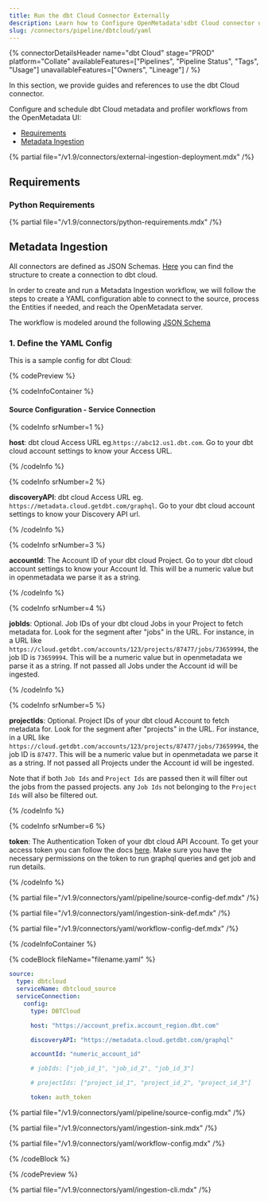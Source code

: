 ```yaml
---
title: Run the dbt Cloud Connector Externally
description: Learn how to Configure OpenMetadata'sdbt Cloud connector using YAML. Step-by-step setup guide for seamless data pipeline integration and metadata extraction.
slug: /connectors/pipeline/dbtcloud/yaml
---
```


{% connectorDetailsHeader
name="dbt Cloud"
stage="PROD"
platform="Collate"
availableFeatures=["Pipelines", "Pipeline Status", "Tags", "Usage"]
unavailableFeatures=["Owners", "Lineage"]
/ %}


In this section, we provide guides and references to use the dbt Cloud connector.

Configure and schedule dbt Cloud metadata and profiler workflows from the OpenMetadata UI:

- [Requirements](#requirements)
- [Metadata Ingestion](#metadata-ingestion)

{% partial file="/v1.9/connectors/external-ingestion-deployment.mdx" /%}

## Requirements

### Python Requirements

{% partial file="/v1.9/connectors/python-requirements.mdx" /%}

## Metadata Ingestion

All connectors are defined as JSON Schemas.
[Here](https://github.com/open-metadata/OpenMetadata/blob/main/openmetadata-spec/src/main/resources/json/schema/entity/services/connections/pipeline/dbtCloudConnection.json)
you can find the structure to create a connection to dbt cloud.

In order to create and run a Metadata Ingestion workflow, we will follow
the steps to create a YAML configuration able to connect to the source,
process the Entities if needed, and reach the OpenMetadata server.

The workflow is modeled around the following
[JSON Schema](https://github.com/open-metadata/OpenMetadata/blob/main/openmetadata-spec/src/main/resources/json/schema/metadataIngestion/workflow.json)

### 1. Define the YAML Config

This is a sample config for dbt Cloud:

{% codePreview %}

{% codeInfoContainer %}

#### Source Configuration - Service Connection

{% codeInfo srNumber=1 %}

**host**: dbt cloud Access URL eg.`https://abc12.us1.dbt.com`. Go to your dbt cloud account settings to know your Access URL.

{% /codeInfo %}

{% codeInfo srNumber=2 %}

**discoveryAPI**: dbt cloud Access URL eg. `https://metadata.cloud.getdbt.com/graphql`. Go to your dbt cloud account settings to know your Discovery API url.

{% /codeInfo %}

{% codeInfo srNumber=3 %}

**accountId**: The Account ID of your dbt cloud Project. Go to your dbt cloud account settings to know your Account Id. This will be a numeric value but in openmetadata we parse it as a string.

{% /codeInfo %}

{% codeInfo srNumber=4 %}

**jobIds**: Optional. Job IDs of your dbt cloud Jobs in your Project to fetch metadata for. Look for the segment after "jobs" in the URL. For instance, in a URL like `https://cloud.getdbt.com/accounts/123/projects/87477/jobs/73659994`, the job ID is `73659994`. This will be a numeric value but in openmetadata we parse it as a string. If not passed all Jobs under the Account id will be ingested.

{% /codeInfo %}

{% codeInfo srNumber=5 %}

**projectIds**: Optional.  Project IDs of your dbt cloud Account to fetch metadata for. Look for the segment after "projects" in the URL. For instance, in a URL like `https://cloud.getdbt.com/accounts/123/projects/87477/jobs/73659994`, the job ID is `87477`. This will be a numeric value but in openmetadata we parse it as a string. If not passed all Projects under the Account id will be ingested.

Note that if both `Job Ids` and `Project Ids` are passed then it will filter out the jobs from the passed projects. any `Job Ids` not belonging to the `Project Ids` will also be filtered out.

{% /codeInfo %}

{% codeInfo srNumber=6 %}

**token**: The Authentication Token of your dbt cloud API Account. To get your access token you can follow the docs [here](https://docs.getdbt.com/docs/dbt-cloud-apis/authentication).
Make sure you have the necessary permissions on the token to run graphql queries and get job and run details. 

{% /codeInfo %}


{% partial file="/v1.9/connectors/yaml/pipeline/source-config-def.mdx" /%}

{% partial file="/v1.9/connectors/yaml/ingestion-sink-def.mdx" /%}

{% partial file="/v1.9/connectors/yaml/workflow-config-def.mdx" /%}

{% /codeInfoContainer %}

{% codeBlock fileName="filename.yaml" %}


```yaml {% isCodeBlock=true %}
source:
  type: dbtcloud
  serviceName: dbtcloud_source
  serviceConnection:
    config:
      type: DBTCloud
```
```yaml {% srNumber=1 %}
      host: "https://account_prefix.account_region.dbt.com"
```
```yaml {% srNumber=2 %}
      discoveryAPI: "https://metadata.cloud.getdbt.com/graphql"
```
```yaml {% srNumber=3 %}
      accountId: "numeric_account_id"
```
```yaml {% srNumber=4 %}
      # jobIds: ["job_id_1", "job_id_2", "job_id_3"]
```
```yaml {% srNumber=5 %}
      # projectIds: ["project_id_1", "project_id_2", "project_id_3"]
```
```yaml {% srNumber=6 %}
      token: auth_token
```

{% partial file="/v1.9/connectors/yaml/pipeline/source-config.mdx" /%}

{% partial file="/v1.9/connectors/yaml/ingestion-sink.mdx" /%}

{% partial file="/v1.9/connectors/yaml/workflow-config.mdx" /%}

{% /codeBlock %}

{% /codePreview %}

{% partial file="/v1.9/connectors/yaml/ingestion-cli.mdx" /%}
